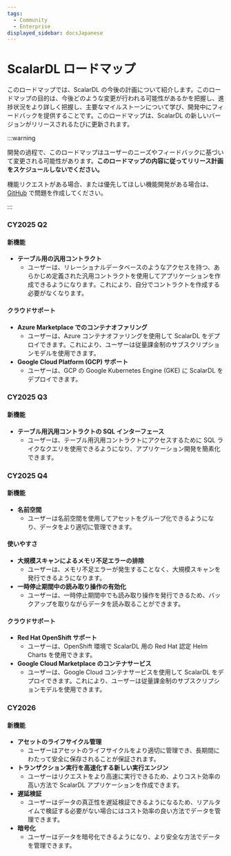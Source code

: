 ```yaml
---
tags:
  - Community
  - Enterprise
displayed_sidebar: docsJapanese
---
```


# ScalarDL ロードマップ


<TranslationBanner />

このロードマップでは、ScalarDL の今後の計画について紹介します。このロードマップの目的は、今後どのような変更が行われる可能性があるかを把握し、進捗状況をより詳しく把握し、主要なマイルストーンについて学び、開発中にフィードバックを提供することです。このロードマップは、ScalarDL の新しいバージョンがリリースされるたびに更新されます。

:::warning

開発の過程で、このロードマップはユーザーのニーズやフィードバックに基づいて変更される可能性があります。**このロードマップの内容に従ってリリース計画をスケジュールしないでください。**

機能リクエストがある場合、または優先してほしい機能開発がある場合は、[GitHub](https://github.com/scalar-labs/scalardl/issues) で問題を作成してください。

:::

### CY2025 Q2

#### 新機能

- **テーブル用の汎用コントラクト**
  - ユーザーは、リレーショナルデータベースのようなアクセスを持つ、あらかじめ定義された汎用コントラクトを使用してアプリケーションを作成できるようになります。これにより、自分でコントラクトを作成する必要がなくなります。

#### クラウドサポート

- **Azure Marketplace でのコンテナオファリング**
  - ユーザーは、Azure コンテナオファリングを使用して ScalarDL をデプロイできます。これにより、ユーザーは従量課金制のサブスクリプションモデルを使用できます。
- **Google Cloud Platform (GCP) サポート**
  - ユーザーは、GCP の Google Kubernetes Engine (GKE) に ScalarDL をデプロイできます。

### CY2025 Q3

#### 新機能

- **テーブル用汎用コントラクトの SQL インターフェース**
  - ユーザーは、テーブル用汎用コントラクトにアクセスするために SQL ライクなクエリを使用できるようになり、アプリケーション開発を簡素化できます。

### CY2025 Q4

#### 新機能

- **名前空間**
  - ユーザーは名前空間を使用してアセットをグループ化できるようになり、データをより適切に管理できます。

#### 使いやすさ
- **大規模スキャンによるメモリ不足エラーの排除**
  - ユーザーは、メモリ不足エラーが発生することなく、大規模スキャンを発行できるようになります。
- **一時停止期間中の読み取り操作の有効化**
  - ユーザーは、一時停止期間中でも読み取り操作を発行できるため、バックアップを取りながらデータを読み取ることができます。

#### クラウドサポート

- **Red Hat OpenShift サポート**
  - ユーザーは、OpenShift 環境で ScalarDL 用の Red Hat 認定 Helm Charts を使用できます。
- **Google Cloud Marketplace のコンテナサービス**
  - ユーザーは、Google Cloud コンテナサービスを使用して ScalarDL をデプロイできます。これにより、ユーザーは従量課金制のサブスクリプションモデルを使用できます。

### CY2026

#### 新機能

- **アセットのライフサイクル管理**
  - ユーザーはアセットのライフサイクルをより適切に管理でき、長期間にわたって安全に保存されることが保証されます。
- **トランザクション実行を高速化する新しい実行エンジン**
  - ユーザーはリクエストをより高速に実行できるため、よりコスト効率の高い方法で ScalarDL アプリケーションを作成できます。
- **遅延検証**
  - ユーザーはデータの真正性を遅延検証できるようになるため、リアルタイムで検証する必要がない場合にはコスト効率の良い方法でデータを管理できます。
- **暗号化**
  - ユーザーはデータを暗号化できるようになり、より安全な方法でデータを管理できます。
